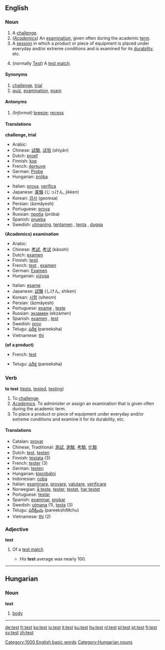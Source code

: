 {{See|Test}}
==English==

=== Noun ===
{{en-noun-reg}}

#A [[challenge#Noun|challenge]].
#''([[Academics]])'' An [[examination]], given often during the academic [[term]].
#A [[session]] in which a product or piece of equipment is placed under everyday and/or extreme conditions and is examined for its [[durability]], etc.
#{{Cricket}} (normally [[Test]]) A [[test match]].

==== Synonyms ====
#[[challenge]], [[trial]]
#[[quiz]], [[examination]], [[exam]]

==== Antonyms ====
#''(Informal)'' [[breeze]]; [[recess]]

==== Translations ====
'''challenge, trial'''
{{top}}
*Arabic: {{ARchar|[[اختبار]]}} {{Unicode|(’iχtibá:r)}} {{m}}
*Chinese: [[試驗]], [[试验]] (shìyàn)
*Dutch: [[proef]]
*Finnish: [[koe]]
*French: [[épreuve]] {{f}}
*German: [[Probe]] {{f}}
*Hungarian: [[próba]]
{{mid}}
*Italian: [[prova]], [[verifica]]
*Japanese: [[実験]] (じっけん, jikken)
*Korean: [[검사]] (geomsa)
*Persian: {{FAchar|[[آزمایش]]}} (âzmâyesh)
*Portuguese: [[prova]] {{f}}
*Russian: [[проба]] (próba) {{f}}
*Spanish: [[prueba]] {{f}}
*Swedish: [[utmaning]], [[tentamen]] {{c}}, [[tenta]] {{c}}, [[dugga]] {{c}}
{{bottom}}

'''(Academics) examination'''
{{top}}
*Arabic: {{ARchar|[[امتحان]]}} {{Unicode|(’imtihá:n)}} {{m}}
*Chinese: [[考試]], [[考试]] (kǎoshì)
*Dutch: [[examen]]
*Finnish: [[testi]]
*French: [[test]] {{m}}, [[examen]] {{m}}
*German: [[Examen]] {{m}}
*Hungarian: [[vizsga]]
{{mid}}
*Italian: [[esame]] {{m}}
*Japanese: [[試験]] (しけん, shiken)
*Korean: [[시험]] (siheom)
*Persian: {{FAchar|[[آزمایش]]}} (âzmâyesh)
*Portuguese: [[exame]] {{m}}, [[teste]] {{m}}
*Russian: [[экзамен]] (ekzámen) {{m}}
*Spanish: [[examen]] {{m}}, [[test]] {{m}}
*Swedish: [[prov]]
*Telugu: [[పరీక్ష]] (pareeksha)
*Vietnamese: [[thi]]
{{bottom}}

'''(of a product)'''
{{top}}
*French: [[test]] {{m}}
{{mid}}
*Telugu: [[పరీక్ష]] (pareeksha)
{{bottom}}

=== Verb ===
'''to test''' ([[tests]], [[tested]], [[testing]])

#To [[Challenge#Verb|challenge]].
#''[[Academics]].'' To administer or assign an examination that is given often during the academic term.
#To place a product or piece of equipment under everyday and/or extreme conditions and examine it for its durability, etc.

==== Translations ====
*Catalan: [[provar]]
*Chinese, Traditional: [[測試]], [[測驗]], [[考驗]], [[化驗]]
*Dutch: [[test]], [[testen]]
*Finnish: [[testata]] (3)
*French: [[tester]] (3)
*German: [[testen]]
*Hungarian: [[kipróbálni]]
*Indonesian: [[coba]]
*Italian: [[esaminare]], [[provare]], [[valutare]], [[verificare]]
*Norwegian: [[å teste]], [[tester]], [[testet]], [[har testet]]
*Portuguese: [[testar]]
*Spanish: [[examinar]], [[probar]]
*Swedish: [[utmana]] (1), [[testa]] (3)
*Telugu: [[పరీక్షించు]] (pareekshiMchu)
*Vietnamese: [[thi]] (2)

===Adjective===
'''test'''

#{{Cricket}} Of a [[test match]]
#* His '''test''' average was nearly 100.

[[Category:1000 English basic words]]

----

==Hungarian==

=== Noun ===
'''test'''

#[[body]]

[[Category:Hungarian nouns]]

----

[[de:test]]
[[fr:test]]
[[ko:test]]
[[io:test]]
[[it:test]]
[[ku:test]]
[[hu:test]]
[[nl:test]]
[[pl:test]]
[[pt:test]]
[[fi:test]]
[[sv:test]]
[[zh:test]]